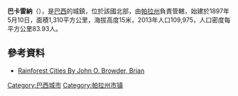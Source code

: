 '''巴卡雷納'''（{{lang-pt|Barcarena}}），是[[巴西|巴西]]的城鎮，位於該國北部，由[[帕拉州|帕拉州]]負責管轄，始建於1897年5月10日，面積1,310平方公里，海拔高度15米，2013年人口109,975，人口密度每平方公里83.93人。

==參考資料==
*[http://books.google.com/books?id=gR4yUgC1_HIC&pg=PA136&dq=%22barcarena%22+history+para&lr=lang_en&sig=88axrIGhLFTtX_58DVedLg95ltg Rainforest Cities By John O. Browder, Brian] {{Wayback|url=http://books.google.com/books?id=gR4yUgC1_HIC&pg=PA136&dq=%22barcarena%22+history+para&lr=lang_en&sig=88axrIGhLFTtX_58DVedLg95ltg |date=20121114004206 }}

{{coord|01|30|21|S|48|37|33|W|source:nowiki_region:BR|display=title}}

{{Brazil-geo-stub}}
{{帕拉州市鎮}}
[[Category:巴西城市|Category:巴西城市]]
[[Category:帕拉州市镇|Category:帕拉州市镇]]